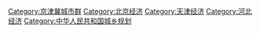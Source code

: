 [[Category:京津冀城市群|Category:京津冀城市群]]
[[Category:北京经济|Category:北京经济]]
[[Category:天津经济|Category:天津经济]]
[[Category:河北经济|Category:河北经济]]
[[Category:中华人民共和国城乡规划|Category:中华人民共和国城乡规划]]